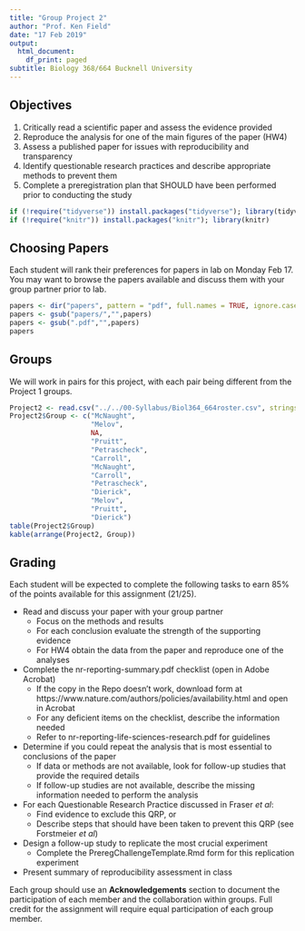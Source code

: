 ```yaml
---
title: "Group Project 2"
author: "Prof. Ken Field"
date: "17 Feb 2019"
output:
  html_document:
    df_print: paged
subtitle: Biology 368/664 Bucknell University
---
```


## Objectives

1. Critically read a scientific paper and assess the evidence provided
2. Reproduce the analysis for one of the main figures of the paper (HW4)
3. Assess a published paper for issues with reproducibility and transparency
4. Identify questionable research practices and describe appropriate methods to prevent them
5. Complete a preregistration plan that SHOULD have been performed prior to conducting the study

```r
if (!require("tidyverse")) install.packages("tidyverse"); library(tidyverse)
if (!require("knitr")) install.packages("knitr"); library(knitr)
```


## Choosing Papers

Each student will rank their preferences for papers in lab on Monday Feb 17. You may want to browse the papers available and discuss them with your group partner prior to lab.

```r
papers <- dir("papers", pattern = "pdf", full.names = TRUE, ignore.case = TRUE)
papers <- gsub("papers/","",papers)
papers <- gsub(".pdf","",papers)
papers
```

## Groups

We will work in pairs for this project, with each pair being different from the Project 1 groups.

```r
Project2 <- read.csv("../../00-Syllabus/Biol364_664roster.csv", stringsAsFactors=FALSE)
Project2$Group <- c("McNaught",
                    "Melov",
                    NA,
                    "Pruitt",
                    "Petrascheck",
                    "Carroll",
                    "McNaught",
                    "Carroll",
                    "Petrascheck",
                    "Dierick",
                    "Melov",
                    "Pruitt",
                    "Dierick")
table(Project2$Group)
kable(arrange(Project2, Group))
```

## Grading

Each student will be expected to complete the following tasks to earn 85% of the points available for this assignment (21/25).

- Read and discuss your paper with your group partner
  + Focus on the methods and results
  + For each conclusion evaluate the strength of the supporting evidence
  + For HW4 obtain the data from the paper and reproduce one of the analyses
- Complete the nr-reporting-summary.pdf checklist (open in Adobe Acrobat)
  + If the copy in the Repo doesn't work, download form at https://www.nature.com/authors/policies/availability.html and open in Acrobat
  + For any deficient items on the checklist, describe the information needed
  + Refer to nr-reporting-life-sciences-research.pdf for guidelines
- Determine if you could repeat the analysis that is most essential to conclusions of the paper
  + If data or methods are not available, look for follow-up studies that provide the required details
  + If follow-up studies are not available, describe the missing information needed to perform the analysis
- For each Questionable Research Practice discussed in Fraser *et al*:
  + Find evidence to exclude this QRP, or
  + Describe steps that should have been taken to prevent this QRP (see Forstmeier *et al*)
- Design a follow-up study to replicate the most crucial experiment
  + Complete the PreregChallengeTemplate.Rmd form for this replication experiment
- Present summary of reproducibility assessment in class

Each group should use an **Acknowledgements** section to document the participation of each member and the collaboration within groups.
Full credit for the assignment will require equal participation of each group member.




